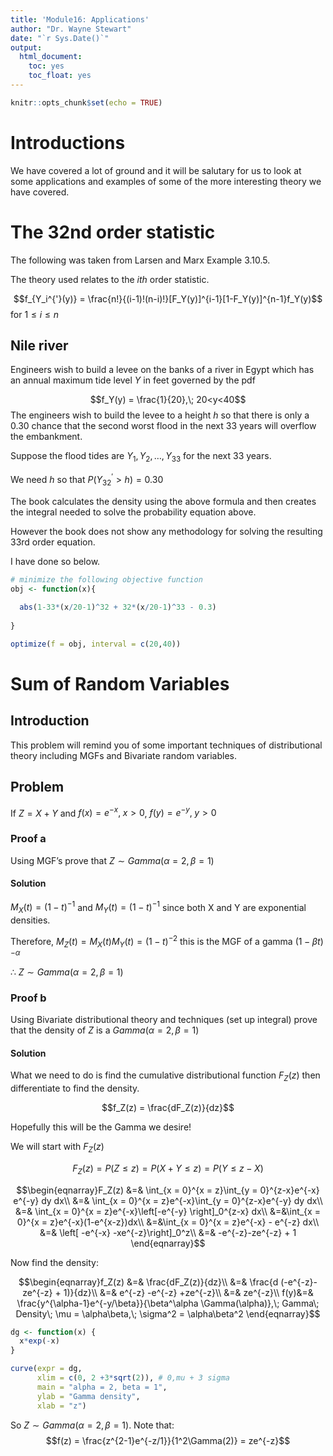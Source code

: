 ```yaml
---
title: 'Module16: Applications'
author: "Dr. Wayne Stewart"
date: "`r Sys.Date()`"
output: 
  html_document:
    toc: yes
    toc_float: yes
---
```


```r
knitr::opts_chunk$set(echo = TRUE)
```

# Introductions

We have covered a lot of ground and it will be salutary for us to look at some applications and examples of some of the more interesting theory we have covered.

# The 32nd order statistic

The following was taken from Larsen and Marx Example 3.10.5.

The theory used relates to the $ith$ order statistic.

$$f_{Y_i^{'}(y)} = \frac{n!}{(i-1)!(n-i)!}[F_Y(y)]^{i-1}[1-F_Y(y)]^{n-1}f_Y(y)$$
for $1\le i \le n$


## Nile river

Engineers wish to build a levee on the banks of a river in Egypt which has an annual maximum tide level $Y$ in feet governed by the pdf  

$$f_Y(y) = \frac{1}{20},\; 20<y<40$$
The engineers wish to build the levee to a height $h$ so that there is only a 0.30 chance that the second worst flood in the next 33 years will overflow the embankment.


Suppose the flood tides are $Y_1, Y_2, \ldots, Y_{33}$ for the next 33 years.

We need $h$ so that $P(Y_{32}^{'} > h ) = 0.30$

The book calculates the density using the above formula and then creates the integral needed to solve the probability equation above.

However the book does not show any methodology for solving the resulting 33rd order equation. 

I have done so below.






```r
# minimize the following objective function
obj <- function(x){
  
  abs(1-33*(x/20-1)^32 + 32*(x/20-1)^33 - 0.3)
  
}

optimize(f = obj, interval = c(20,40))

```



# Sum of Random Variables

## Introduction

This problem will remind you of some important techniques of distributional theory including MGFs and Bivariate random variables.

## Problem

If $Z = X + Y$ and $f(x) = e^{-x},\; x>0$, $f(y) = e^{-y},\; y>0$ 

### Proof a

Using MGF's prove that $Z \sim Gamma(\alpha = 2, \beta = 1)$

#### Solution

$M_X(t) = (1-t)^{-1}$ and $M_Y(t) = (1-t)^{-1}$ since both X and Y are exponential densities.

Therefore, $M_Z(t) = M_X(t)M_Y(t) = (1-t)^{-2}$ this is the MGF of a gamma $(1-\beta t)^{-\alpha}$ 

$\therefore$ $Z \sim Gamma(\alpha = 2, \beta = 1)$


### Proof b

Using Bivariate distributional theory and techniques (set up integral) prove that the density of $Z$ is a $Gamma(\alpha = 2, \beta = 1)$


#### Solution

What we need to do is find the cumulative distributional function $F_Z(z)$ then differentiate to find the density.

$$f_Z(z) = \frac{dF_Z(z)}{dz}$$

Hopefully this will be the Gamma we desire!

We will start with $F_Z(z)$

$$F_Z(z) = P(Z \le z) = P(X + Y \le z) = P(Y \le z - X)$$

$$\begin{eqnarray}F_Z(z) &=& \int_{x = 0}^{x = z}\int_{y = 0}^{z-x}e^{-x} e^{-y} dy dx\\
&=& \int_{x = 0}^{x = z}e^{-x}\int_{y = 0}^{z-x}e^{-y} dy dx\\
&=& \int_{x = 0}^{x = z}e^{-x}\left[-e^{-y} \right]_0^{z-x} dx\\
&=&\int_{x = 0}^{x = z}e^{-x}(1-e^{x-z})dx\\
&=&\int_{x = 0}^{x = z}e^{-x} - e^{-z} dx\\
&=& \left[ -e^{-x} -xe^{-z}\right]_0^z\\
&=& -e^{-z}-ze^{-z} + 1
\end{eqnarray}$$



Now find the density:

$$\begin{eqnarray}f_Z(z) &=& \frac{dF_Z(z)}{dz}\\
&=& \frac{d (-e^{-z}-ze^{-z} + 1)}{dz}\\
&=& e^{-z} -e^{-z} +ze^{-z}\\
&=& ze^{-z}\\
f(y)&=& \frac{y^{\alpha-1}e^{-y/\beta}}{\beta^\alpha \Gamma(\alpha)},\; Gamma\; Density\; \mu = \alpha\beta,\; \sigma^2 = \alpha\beta^2
\end{eqnarray}$$

```r
dg <- function(x) {
  x*exp(-x)
}

curve(expr = dg, 
      xlim = c(0, 2 +3*sqrt(2)), # 0,mu + 3 sigma
      main = "alpha = 2, beta = 1", 
      ylab = "Gamma density",
      xlab = "z")

```



So $Z\sim Gamma(\alpha = 2, \beta = 1)$. Note that:
$$f(z) = \frac{z^{2-1}e^{-z/1}}{1^2\Gamma(2)} = ze^{-z}$$